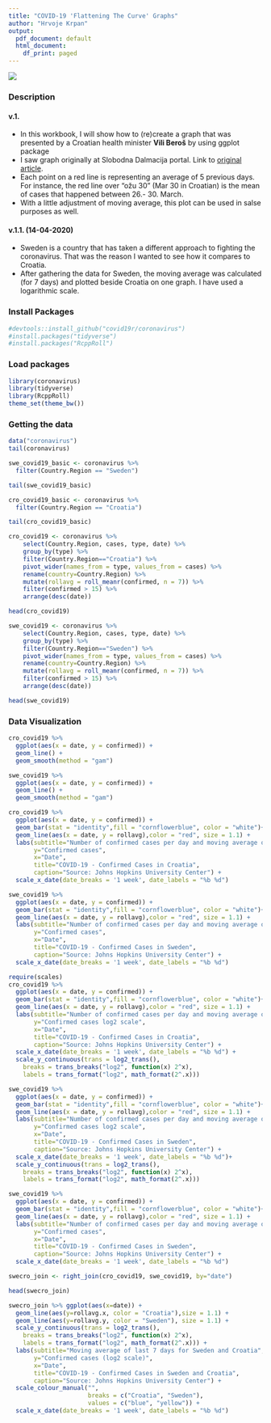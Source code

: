 ```yaml
---
title: "COVID-19 'Flattening The Curve' Graphs"
author: "Hrvoje Krpan"
output:
  pdf_document: default
  html_document:
    df_print: paged
---
```


![](coronavirus-photo.jpg)

### Description

#### v.1.

- In this workbook, I will show how to (re)create a graph that was presented by a Croatian health minister **Vili Beroš** by using ggplot package
- I saw graph originally at Slobodna Dalmacija portal. Link to [original article](https://slobodnadalmacija.hr/vijesti/hrvatska/beros-medijima-poslao-zanimljiv-graf-o-koronavirusu-obratite-pozornost-na-kljucnu-crvenu-liniju-1013958).
- Each point on a red line is representing an average of 5 previous days. For instance, the red line over "ožu 30" (Mar 30 in Croatian) is the mean of cases that happened between 26.- 30. March.
- With a little adjustment of moving average, this plot can be used in salse purposes as well. 

#### v.1.1. (14-04-2020)

- Sweden is a country that has taken a different approach to fighting the coronavirus. That was the reason I wanted to see how it compares to Croatia. 
- After gathering the data for Sweden, the moving average was calculated (for 7 days) and plotted beside Croatia on one graph. I have used a logarithmic scale.

### Install Packages

```r
#devtools::install_github("covid19r/coronavirus")
#install.packages("tidyverse")
#install.packages("RcppRoll")
```

### Load packages

```r
library(coronavirus)
library(tidyverse)
library(RcppRoll)
theme_set(theme_bw())
```
 
### Getting the data
 
```r
data("coronavirus")
tail(coronavirus)
```
 
```r
swe_covid19_basic <- coronavirus %>% 
  filter(Country.Region == "Sweden")

tail(swe_covid19_basic)
```

```r
cro_covid19_basic <- coronavirus %>% 
  filter(Country.Region == "Croatia")

tail(cro_covid19_basic)
```

```r
cro_covid19 <- coronavirus %>% 
    select(Country.Region, cases, type, date) %>%  
    group_by(type) %>%  
    filter(Country.Region=="Croatia") %>% 
    pivot_wider(names_from = type, values_from = cases) %>%  
    rename(country=Country.Region) %>% 
    mutate(rollavg = roll_meanr(confirmed, n = 7)) %>% 
    filter(confirmed > 15) %>% 
    arrange(desc(date)) 

head(cro_covid19)
```


```r
swe_covid19 <- coronavirus %>% 
    select(Country.Region, cases, type, date) %>%  
    group_by(type) %>%  
    filter(Country.Region=="Sweden") %>% 
    pivot_wider(names_from = type, values_from = cases) %>%  
    rename(country=Country.Region) %>% 
    mutate(rollavg = roll_meanr(confirmed, n = 7)) %>% 
    filter(confirmed > 15) %>% 
    arrange(desc(date)) 

head(swe_covid19)
```

### Data Visualization

```r
cro_covid19 %>% 
  ggplot(aes(x = date, y = confirmed)) + 
  geom_line() + 
  geom_smooth(method = "gam")
```

```r
swe_covid19 %>% 
  ggplot(aes(x = date, y = confirmed)) + 
  geom_line() + 
  geom_smooth(method = "gam")
```

```r
cro_covid19 %>% 
  ggplot(aes(x = date, y = confirmed)) + 
  geom_bar(stat = "identity",fill = "cornflowerblue", color = "white")+
  geom_line(aes(x = date, y = rollavg),color = "red", size = 1.1) +
  labs(subtitle="Number of confirmed cases per day and moving average of last 7 days", 
       y="Confirmed cases", 
       x="Date", 
       title="COVID-19 - Confirmed Cases in Croatia", 
       caption="Source: Johns Hopkins University Center") +
  scale_x_date(date_breaks = '1 week', date_labels = "%b %d")
```


```r
swe_covid19 %>% 
  ggplot(aes(x = date, y = confirmed)) + 
  geom_bar(stat = "identity",fill = "cornflowerblue", color = "white")+
  geom_line(aes(x = date, y = rollavg),color = "red", size = 1.1) +
  labs(subtitle="Number of confirmed cases per day and moving average of last 7 days", 
       y="Confirmed cases", 
       x="Date", 
       title="COVID-19 - Confirmed Cases in Sweden", 
       caption="Source: Johns Hopkins University Center") +
  scale_x_date(date_breaks = '1 week', date_labels = "%b %d")
```



```r
require(scales)
cro_covid19 %>% 
  ggplot(aes(x = date, y = confirmed)) + 
  geom_bar(stat = "identity",fill = "cornflowerblue", color = "white")+
  geom_line(aes(x = date, y = rollavg),color = "red", size = 1.1) +
  labs(subtitle="Number of confirmed cases per day and moving average of last 7 days", 
       y="Confirmed cases log2 scale", 
       x="Date", 
       title="COVID-19 - Confirmed Cases in Croatia", 
       caption="Source: Johns Hopkins University Center") +
  scale_x_date(date_breaks = '1 week', date_labels = "%b %d") +
  scale_y_continuous(trans = log2_trans(),
    breaks = trans_breaks("log2", function(x) 2^x),
    labels = trans_format("log2", math_format(2^.x)))
```



```r
swe_covid19 %>% 
  ggplot(aes(x = date, y = confirmed)) + 
  geom_bar(stat = "identity",fill = "cornflowerblue", color = "white")+
  geom_line(aes(x = date, y = rollavg),color = "red", size = 1.1) +
  labs(subtitle="Number of confirmed cases per day and moving average of last 7 days", 
       y="Confirmed cases log2 scale", 
       x="Date", 
       title="COVID-19 - Confirmed Cases in Sweden", 
       caption="Source: Johns Hopkins University Center") +
  scale_x_date(date_breaks = '1 week', date_labels = "%b %d")+
  scale_y_continuous(trans = log2_trans(),
    breaks = trans_breaks("log2", function(x) 2^x),
    labels = trans_format("log2", math_format(2^.x)))
```

```r
swe_covid19 %>% 
  ggplot(aes(x = date, y = confirmed)) + 
  geom_bar(stat = "identity",fill = "cornflowerblue", color = "white")+
  geom_line(aes(x = date, y = rollavg),color = "red", size = 1.1) +
  labs(subtitle="Number of confirmed cases per day and moving average of last 7 days", 
       y="Confirmed cases", 
       x="Date", 
       title="COVID-19 - Confirmed Cases in Sweden", 
       caption="Source: Johns Hopkins University Center") +
  scale_x_date(date_breaks = '1 week', date_labels = "%b %d")
```

```r
swecro_join <- right_join(cro_covid19, swe_covid19, by="date")

head(swecro_join)
```

```r
swecro_join %>% ggplot(aes(x=date)) +
  geom_line(aes(y=rollavg.x, color = "Croatia"),size = 1.1) +
  geom_line(aes(y=rollavg.y, color = "Sweden"), size = 1.1) +
  scale_y_continuous(trans = log2_trans(),
    breaks = trans_breaks("log2", function(x) 2^x),
    labels = trans_format("log2", math_format(2^.x))) +
  labs(subtitle="Moving average of last 7 days for Sweden and Croatia", 
       y="Confirmed cases (log2 scale)", 
       x="Date", 
       title="COVID-19 - Confirmed Cases in Sweden and Croatia", 
       caption="Source: Johns Hopkins University Center") +
  scale_colour_manual("", 
                      breaks = c("Croatia", "Sweden"),
                      values = c("blue", "yellow")) +
  scale_x_date(date_breaks = '1 week', date_labels = "%b %d")
```




